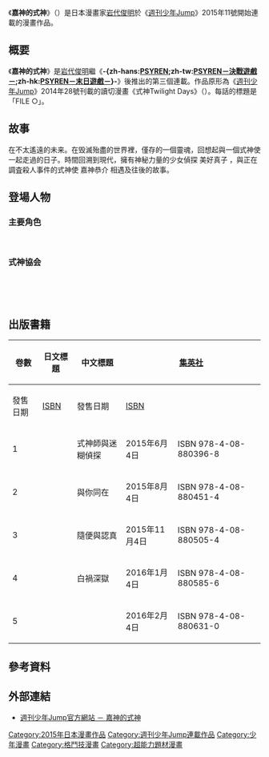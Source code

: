 {{Infobox animanga/Headerofja
|title= 嘉神的式神
|image= Kagamigami_manga_vol1.jpg
|caption= 漫畫單行本第一卷封面
|japanese= カガミガミ
|english= Kagamigami
|kana= 
|romaji= Kagamigami
|genre= [[少年漫畫|少年漫畫]]
}}
{{Infobox animanga/name
|original= 
|official= 
|formal= {{flagicon|TWN}} 嘉神的式神
|common= 
}}
{{Infobox animanga/Manga
|標題= 
|作者= [[岩代俊明|岩代俊明]]
|作畫= 
|出版社= {{flagicon|JPN}} [[集英社|集英社]]<br/>{{flagicon|TWN}} [[東立出版社|東立出版社]]
|其他出版社= 
|連載雜誌= [[週刊少年Jump|週刊少年Jump]]
|label= Jump Comics
|發售日= 
|開始= 2015年11號
|結束= 2015年51號
|冊數= 全5卷
|話數= 全39話
|其他= 
}}
{{Infobox animanga/Footerofja}}

《'''嘉神的式神'''》（{{lang-ja|カガミガミ}}）是日本漫畫家[[岩代俊明|岩代俊明]]於《[[週刊少年Jump|週刊少年Jump]]》2015年11號開始連載的漫畫作品。

== 概要 ==
《'''嘉神的式神'''》是[[岩代俊明|岩代俊明]]繼《'''-{zh-hans:[[PSYREN|PSYREN]];zh-tw:[[PSYREN－決戰遊戲－|PSYREN－決戰遊戲－]];zh-hk:[[PSYREN－末日遊戲－|PSYREN－末日遊戲－]]}-'''》後推出的第三個連載。作品原形為《[[週刊少年Jump|週刊少年Jump]]》2014年28號刊載的讀切漫畫《式神Twilight Days》（{{lang-ja|式神トワイライトデイズ}}）。每話的標題是「FILE ○」。

== 故事 ==
在不太遙遠的未来。在毁滅殆盡的世界裡，僅存的一個靈魂，回想起與一個式神使一起走過的日子。時間回溯到現代，擁有神秘力量的少女偵探 美好真子 ，與正在調査殺人事件的式神使 嘉神恭介 相遇及往後的故事。

== 登場人物 ==
=== 主要角色 ===
; {{nihongo|嘉神恭介|嘉神 恭介（かがみ きょうすけ）}}
; {{nihongo|美好真子|美好 真子（みよし まこ）}}

=== 式神協会 ===
; {{nihongo|烏丸巧海|烏丸 巧海（からすま たくみ）}}
; {{nihongo|獅土景一|獅土 景一（しど けいいち）}}
; {{nihongo|姬吊|姫吊（ひめつり）}}
; {{nihongo|皇開斗|皇 開斗}}

== 出版書籍 ==
{| class=wikitable style="font-size:small;"
!rowspan="2"|卷數
!rowspan="2"|日文標題
!rowspan="2"|中文標題
!colspan="2"|{{flagicon|JPN}} [[集英社|集英社]]
!colspan="2"|{{flagicon|TWN}} [[東立出版社|東立出版社]]
|-
!發售日期!![[ISBN|ISBN]]!!發售日期!![[ISBN|ISBN]]
|-
! 1
| {{lang|ja|式神つかいと迷探偵}}
| 式神師與迷糊偵探
| 2015年6月4日||ISBN 978-4-08-880396-8
| 2016年10月25日||ISBN 978-986-470-046-2
|-
! 2
| {{lang|ja|お前と一緒に}}
| 與你同在
| 2015年8月4日||ISBN 978-4-08-880451-4
| 2017年4月10日||ISBN 978-986-470-047-9
|-
! 3
| {{lang|ja|適当と本気}}
| 隨便與認真
| 2015年11月4日||ISBN 978-4-08-880505-4
| 2017年7月7日||ISBN 978-986-470-048-6
|-
! 4
| {{lang|ja|白禍深獄}}
| 白禍深獄
| 2016年1月4日||ISBN 978-4-08-880585-6
| 2018年12月27日||ISBN 978-986-470-049-3
|-
! 5
| {{lang|ja|キミの1/100でも}}
|
| 2016年2月4日||ISBN 978-4-08-880631-0
| ||
|}

== 參考資料 ==
{{Reflist}}

== 外部連結 ==
* [http://www.shonenjump.com/j/rensai/kagami.html 週刊少年Jump官方網站 － 嘉神的式神]{{Wayback|url=http://www.shonenjump.com/j/rensai/kagami.html |date=20200812130313 }}

{{週刊少年Jump 2010年代連載作品}}
{{DEFAULTSORT:Kagamigami}}
[[Category:2015年日本漫畫作品|Category:2015年日本漫畫作品]]
[[Category:週刊少年Jump連載作品|Category:週刊少年Jump連載作品]]
[[Category:少年漫畫|Category:少年漫畫]]
[[Category:格鬥技漫畫|Category:格鬥技漫畫]]
[[Category:超能力題材漫畫|Category:超能力題材漫畫]]